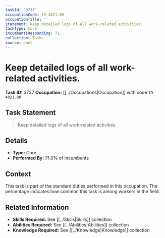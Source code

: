 ```yaml
---
taskId: '3737'
occupationCode: 19-4021.00
occupationTitle: ''
statement: Keep detailed logs of all work-related activities.
taskType: Core
incumbentsResponding: 71
collection: Tasks
source: onet
---
```

# Keep detailed logs of all work-related activities.

**Task ID:** 3737
**Occupation:** [[../Occupations|Occupation]] with code `19-4021.00`

## Task Statement

> Keep detailed logs of all work-related activities.

## Details

- **Type:** Core
- **Performed By:** 71.0% of incumbents

## Context

This task is part of the standard duties performed in this occupation. The percentage indicates how common this task is among workers in the field.

## Related Information

- **Skills Required:** See [[../Skills|Skills]] collection
- **Abilities Required:** See [[../Abilities|Abilities]] collection
- **Knowledge Required:** See [[../Knowledge|Knowledge]] collection
